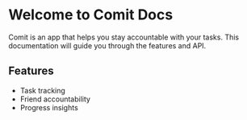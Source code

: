# Welcome to Comit Docs

Comit is an app that helps you stay accountable with your tasks. This documentation will guide you through the features and API.

## Features

-   Task tracking
-   Friend accountability
-   Progress insights
